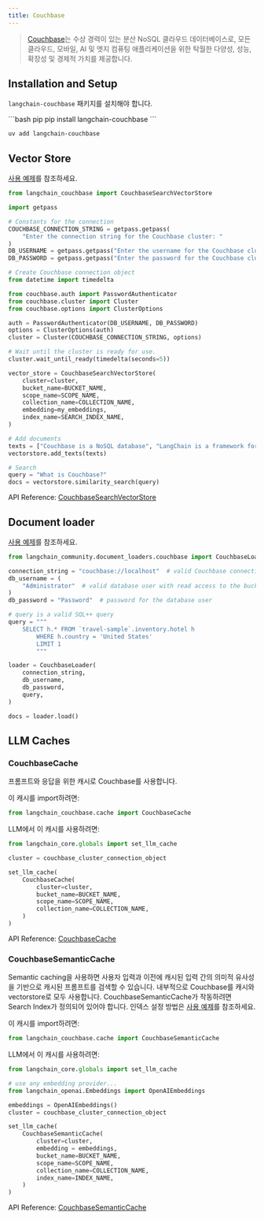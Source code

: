 ```yaml
---
title: Couchbase
---
```


>[Couchbase](http://couchbase.com/)는 수상 경력이 있는 분산 NoSQL 클라우드 데이터베이스로,
> 모든 클라우드, 모바일, AI 및 엣지 컴퓨팅 애플리케이션을 위한 탁월한 다양성, 성능, 확장성 및 경제적 가치를 제공합니다.

## Installation and Setup

`langchain-couchbase` 패키지를 설치해야 합니다.

<CodeGroup>
```bash pip
pip install langchain-couchbase
```

```bash uv
uv add langchain-couchbase
```
</CodeGroup>

## Vector Store

[사용 예제](/oss/integrations/vectorstores/couchbase)를 참조하세요.

```python
from langchain_couchbase import CouchbaseSearchVectorStore

import getpass

# Constants for the connection
COUCHBASE_CONNECTION_STRING = getpass.getpass(
    "Enter the connection string for the Couchbase cluster: "
)
DB_USERNAME = getpass.getpass("Enter the username for the Couchbase cluster: ")
DB_PASSWORD = getpass.getpass("Enter the password for the Couchbase cluster: ")

# Create Couchbase connection object
from datetime import timedelta

from couchbase.auth import PasswordAuthenticator
from couchbase.cluster import Cluster
from couchbase.options import ClusterOptions

auth = PasswordAuthenticator(DB_USERNAME, DB_PASSWORD)
options = ClusterOptions(auth)
cluster = Cluster(COUCHBASE_CONNECTION_STRING, options)

# Wait until the cluster is ready for use.
cluster.wait_until_ready(timedelta(seconds=5))

vector_store = CouchbaseSearchVectorStore(
    cluster=cluster,
    bucket_name=BUCKET_NAME,
    scope_name=SCOPE_NAME,
    collection_name=COLLECTION_NAME,
    embedding=my_embeddings,
    index_name=SEARCH_INDEX_NAME,
)

# Add documents
texts = ["Couchbase is a NoSQL database", "LangChain is a framework for LLM applications"]
vectorstore.add_texts(texts)

# Search
query = "What is Couchbase?"
docs = vectorstore.similarity_search(query)
```

API Reference: [CouchbaseSearchVectorStore](https://couchbase-ecosystem.github.io/langchain-couchbase/langchain_couchbase.html#module-langchain_couchbase.vectorstores.search_vector_store)

## Document loader

[사용 예제](/oss/integrations/document_loaders/couchbase)를 참조하세요.

```python
from langchain_community.document_loaders.couchbase import CouchbaseLoader

connection_string = "couchbase://localhost"  # valid Couchbase connection string
db_username = (
    "Administrator"  # valid database user with read access to the bucket being queried
)
db_password = "Password"  # password for the database user

# query is a valid SQL++ query
query = """
    SELECT h.* FROM `travel-sample`.inventory.hotel h
        WHERE h.country = 'United States'
        LIMIT 1
        """

loader = CouchbaseLoader(
    connection_string,
    db_username,
    db_password,
    query,
)

docs = loader.load()

```

## LLM Caches

### CouchbaseCache
프롬프트와 응답을 위한 캐시로 Couchbase를 사용합니다.

이 캐시를 import하려면:
```python
from langchain_couchbase.cache import CouchbaseCache
```

LLM에서 이 캐시를 사용하려면:
```python
from langchain_core.globals import set_llm_cache

cluster = couchbase_cluster_connection_object

set_llm_cache(
    CouchbaseCache(
        cluster=cluster,
        bucket_name=BUCKET_NAME,
        scope_name=SCOPE_NAME,
        collection_name=COLLECTION_NAME,
    )
)
```

API Reference: [CouchbaseCache](https://couchbase-ecosystem.github.io/langchain-couchbase/langchain_couchbase.html#langchain_couchbase.cache.CouchbaseCache)

### CouchbaseSemanticCache
Semantic caching을 사용하면 사용자 입력과 이전에 캐시된 입력 간의 의미적 유사성을 기반으로 캐시된 프롬프트를 검색할 수 있습니다. 내부적으로 Couchbase를 캐시와 vectorstore로 모두 사용합니다.
CouchbaseSemanticCache가 작동하려면 Search Index가 정의되어 있어야 합니다. 인덱스 설정 방법은 [사용 예제](/oss/integrations/vectorstores/couchbase)를 참조하세요.

이 캐시를 import하려면:
```python
from langchain_couchbase.cache import CouchbaseSemanticCache
```

LLM에서 이 캐시를 사용하려면:
```python
from langchain_core.globals import set_llm_cache

# use any embedding provider...
from langchain_openai.Embeddings import OpenAIEmbeddings

embeddings = OpenAIEmbeddings()
cluster = couchbase_cluster_connection_object

set_llm_cache(
    CouchbaseSemanticCache(
        cluster=cluster,
        embedding = embeddings,
        bucket_name=BUCKET_NAME,
        scope_name=SCOPE_NAME,
        collection_name=COLLECTION_NAME,
        index_name=INDEX_NAME,
    )
)
```

API Reference: [CouchbaseSemanticCache](https://couchbase-ecosystem.github.io/langchain-couchbase/langchain_couchbase.html#langchain_couchbase.cache.CouchbaseSemanticCache)